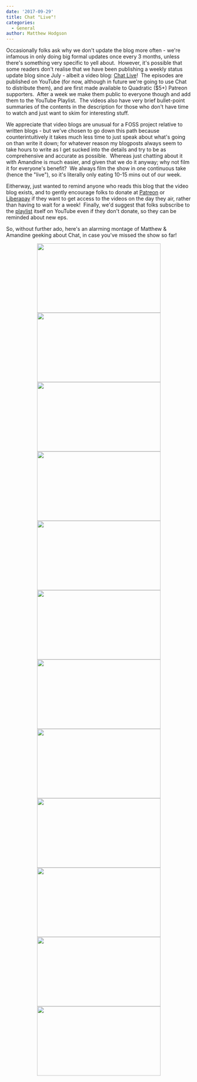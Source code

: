 ```yaml
---
date: '2017-09-29'
title: Chat "Live"!
categories:
  - General
author: Matthew Hodgson
---
```


Occasionally folks ask why we don't update the blog more often - we're infamous in only doing big formal updates once every 3 months, unless there's something very specific to yell about.  However, it's possible that some readers don't realise that we have been publishing a weekly status update blog since July - albeit a video blog: <a href="https://www.youtube.com/playlist?list=PLl5dnxRMP1hXZJtaE1Q3_ztrfIMJgrgZM">Chat Live</a>!  The episodes are published on YouTube (for now, although in future we're going to use Chat to distribute them), and are first made available to Quadratic ($5+) Patreon supporters.  After a week we make them public to everyone though and add them to the YouTube Playlist.  The videos also have very brief bullet-point summaries of the contents in the description for those who don't have time to watch and just want to skim for interesting stuff.

We appreciate that video blogs are unusual for a FOSS project relative to written blogs - but we've chosen to go down this path because counterintuitively it takes much less time to just speak about what's going on than write it down; for whatever reason my blogposts always seem to take hours to write as I get sucked into the details and try to be as comprehensive and accurate as possible.  Whereas just chatting about it with Amandine is much easier, and given that we do it anyway; why not film it for everyone's benefit?  We always film the show in one continuous take (hence the "live"), so it's literally only eating 10-15 mins out of our week.

Eitherway, just wanted to remind anyone who reads this blog that the video blog exists, and to gently encourage folks to donate at <a href="https://patreon.com/matrixdotorg">Patreon</a> or <a href="https://liberapay.com/matrixdotorg">Liberapay</a> if they want to get access to the videos on the day they air, rather than having to wait for a week!  Finally, we'd suggest that folks subscribe to the <a href="https://www.youtube.com/playlist?list=PLl5dnxRMP1hXZJtaE1Q3_ztrfIMJgrgZM">playlist</a> itself on YouTube even if they don't donate, so they can be reminded about new eps.

So, without further ado, here's an alarming montage of Matthew &amp; Amandine geeking about Chat, in case you've missed the show so far!
<div style="text-align: center;"><a href="https://www.youtube.com/watch?v=a0n1xz4KRVE"><img class="alignnone wp-image-2844 size-full" src="/blog/wp-content/uploads/2017/09/ep1.jpg" width="336" height="188" /></a><a href="https://www.youtube.com/watch?v=0g2jEm84w8w"><img class="alignnone wp-image-2845 size-full" src="/blog/wp-content/uploads/2017/09/ep2.jpg" width="336" height="188" /></a><a href="https://www.youtube.com/watch?v=T9ENe3fzH6w"><img class="alignnone wp-image-2846 size-full" src="/blog/wp-content/uploads/2017/09/ep3.jpg" width="336" height="188" /></a><a href="https://www.youtube.com/watch?v=kG3Pa7BoUBY"><img class="alignnone wp-image-2847 size-full" src="/blog/wp-content/uploads/2017/09/ep4.jpg" width="336" height="188" /></a><a href="https://www.youtube.com/watch?v=bMt4rD86_wc"><img class="alignnone wp-image-2848 size-full" src="/blog/wp-content/uploads/2017/09/ep5.jpg" width="336" height="188" /></a><a href="https://www.youtube.com/watch?v=M4jjl4jxst4"><img class="alignnone wp-image-2849 size-full" src="/blog/wp-content/uploads/2017/09/ep6.jpg" width="336" height="188" /></a><a href="https://www.youtube.com/watch?v=S5u9haaQwzg"><img class="alignnone wp-image-2850" src="/blog/wp-content/uploads/2017/09/ep7.jpg" width="336" height="188" /></a><a href="https://www.youtube.com/watch?v=hX1bZWHwXWo"><img class="alignnone wp-image-2851 size-full" src="/blog/wp-content/uploads/2017/09/ep8.jpg" width="336" height="188" /></a><a href="https://www.youtube.com/watch?v=uFpcgj2HFoU"><img class="alignnone wp-image-2852" src="/blog/wp-content/uploads/2017/09/ep9.jpg" width="336" height="188" /></a><a href="https://www.youtube.com/watch?v=OuxP21lE-gg"><img class="alignnone wp-image-2853" src="/blog/wp-content/uploads/2017/09/ep10.jpg" width="336" height="188" /></a><a href="https://www.youtube.com/watch?v=9Iw2IaR_jpQ"><img class="alignnone wp-image-2854" src="/blog/wp-content/uploads/2017/09/ep11.jpg" width="336" height="188" /></a><a href="https://www.patreon.com/posts/matrix-live-ep-14609414"><img class="size-full wp-image-2857" src="/blog/wp-content/uploads/2017/09/ep12.png" alt="" width="336" height="188" /></a></div>